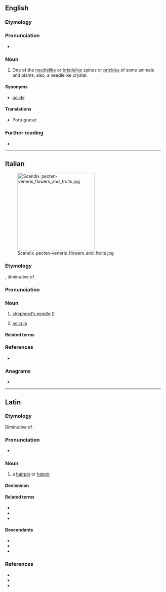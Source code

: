 {{also|acícula}}
==English==

===Etymology===
{{uder|en|la|acicula||pin for a head-dress}}

===Pronunciation===
* {{rhymes|en|ɪkjʊlə|s=4}}

===Noun===
{{en-noun|aciculae}}

# One of the [[needlelike]] or [[bristlelike]] spines or [[prickles]] of some animals and plants; also, a needlelike crystal.

====Synonyms====
* [[acicle]]

====Translations====
{{trans-top|needlelike spine of some animals and plants}}
* Portuguese: {{t|pt|acícula|f}}
{{trans-mid}}
{{trans-bottom}}

===Further reading===
* {{R:OneLook}}

----

==Italian==
[[File:Scandix_pecten-veneris_flowers_and_fruits.jpg|thumb|right|250px]]

===Etymology===
{{lbor|it|LL.|acicula||hairpin}}, diminutive of {{der|it|la|acus||needle}}.

===Pronunciation===
{{it-pr|acìcula}}

===Noun===
{{it-noun|f}}

# [[shepherd's needle]] ({{taxlink|Scandix pecten-veneris|species}})
#: {{syn|it|[[spillettoni]] {{g|m-p}}}}
# {{lb|it|zoology}} [[#English|acicula]]

====Related terms====
{{rel3|it|aciculare|aciculato|ago}}

===References===
* {{R:it:Trec}}

===Anagrams===
* {{anagrams|it|a=aaccilu|acculai|aluccia}}

{{C|it|Scandiceae tribe plants}}

----

==Latin==

===Etymology===
Diminutive of {{affix|la|acus|gloss1=needle|-culus|alt2=-cula}}. {{catlangname|la|diminutive nouns}}

===Pronunciation===
* {{la-IPA|eccl=yes}}

===Noun===
{{la-noun|acicula<1>}}

# a [[hairpin]] or [[hatpin]]

====Declension====
{{la-ndecl|acicula<1>}}

====Related terms====
* {{l|la|acia}}
* {{l|la|acus}}
* {{l|la|acicularis}}

====Descendants====
* {{desc|en|acicula|bor=1}}
* {{desc|it|acicula|lbor=1}}
* {{desc|pt|acícula|bor=1}}

===References===
* {{R:L&S}}
* {{R:du Cange}}
* {{R:Gaffiot}}